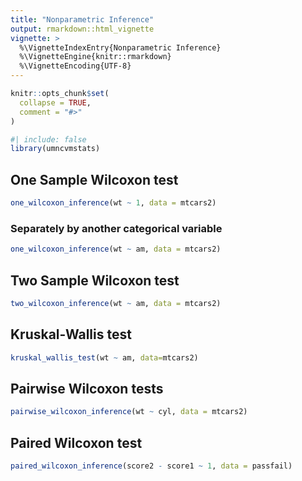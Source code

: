 ```yaml
---
title: "Nonparametric Inference"
output: rmarkdown::html_vignette
vignette: >
  %\VignetteIndexEntry{Nonparametric Inference}
  %\VignetteEngine{knitr::rmarkdown}
  %\VignetteEncoding{UTF-8}
---
```


```r
knitr::opts_chunk$set(
  collapse = TRUE,
  comment = "#>"
)
```

```r
#| include: false
library(umncvmstats)
```

## One Sample Wilcoxon test
```r
one_wilcoxon_inference(wt ~ 1, data = mtcars2)
```

### Separately by another categorical variable
```r
one_wilcoxon_inference(wt ~ am, data = mtcars2)
```

## Two Sample Wilcoxon test
```r
two_wilcoxon_inference(wt ~ am, data = mtcars2)
```

## Kruskal-Wallis test
```r
kruskal_wallis_test(wt ~ am, data=mtcars2)
```

## Pairwise Wilcoxon tests
```r
pairwise_wilcoxon_inference(wt ~ cyl, data = mtcars2)
```

## Paired Wilcoxon test
```r
paired_wilcoxon_inference(score2 - score1 ~ 1, data = passfail)
```
